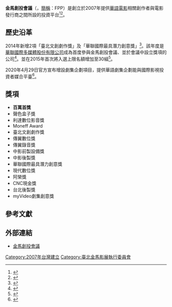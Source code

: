 {{Infobox film festival
| name           = 金馬創投會議<br>Taipei Golden Horse Film Project Promotion
| logo           = 
| logo_alt       =
| logo_size      = 
| image          = 
| image_alt      = 
| image_size     = 
| caption        = 
| opening        = 
| closing        = 
| location       = {{ROC}}[[台北|台北]]
| founded        = 2007年<ref>{{Cite web |url = http://sztqb.sznews.com/html/2010-11/19/content_1319801.htm |title = 《爱的面包魂》夺百万奖金 |author = 齐洁爽 |date = 2010-11-19 |publisher = 深圳特区报 |language = zh-hans |accessdate = 2016-03-19 |deadurl = yes |archiveurl = https://web.archive.org/web/20110706141702/http://sztqb.sznews.com/html/2010-11/19/content_1319801.htm |archivedate = 2011-07-06 }}</ref>
| awardsreceived = 
| awards         = 百萬首獎
| films          = 
| directors      = 
| producers      = 
| writers        = 
| starring       = 
| host           = [[臺北金馬影展執行委員會|臺北金馬影展執行委員會]]
| number         = 
| date           = 每年 11月
| language       = [[漢語|漢語]]
| website        = http://www.goldenhorse.org.tw/
| chronology     = 
| preceded_by    = 
| followed_by    = 
}}
'''金馬創投會議'''（{{lang-en|Taipei Golden Horse Film Project Promotion}}，[[簡稱|簡稱]]：FPP）是創立於2007年提供[[華語電影|華語電影]]相關創作者與電影發行商之間所設的投資平台<ref>{{Cite web |url = http://www.cna.com.tw/news/aopl/201506040008-1.aspx |title = 金馬創投分享會 大馬歡喜交流 |author = 郭朝河 |date = 2015-01-08 |publisher = 中央社 |language = zh-hant |accessdate = 2015-09-24 |archive-date = 2015-09-25 |archive-url = https://web.archive.org/web/20150925125145/http://www.cna.com.tw/news/aopl/201506040008-1.aspx |dead-url = no }}</ref><ref>{{Cite web |url = http://news.rti.org.tw/news/detail/?recordId=163549 |title = 台法電影創投工作坊啟動 5國片企劃入選 |author = 江昭倫 |date = 2015-01-08 |publisher = 中央廣播電臺 |language = zh-hant |accessdate = 2015-09-24 |deadurl = yes |archiveurl = https://web.archive.org/web/20150628083946/http://news.rti.org.tw/news/detail/?recordId=163549 |archivedate = 2015年6月28日 |df =  }}</ref>。

== 歷史沿革 ==
2014年新增2項「臺北文創劇作獎」及「華聯國際最具潛力創意獎」<ref>{{Cite web |url = http://www.chinatimes.com/newspapers/20141117000105-260204 |title = 逾10國投資人跨海登台 搶華語電影企畫案 |author = 邱莉玲 |date = 2014-11-17 |publisher = 中國時報 |language = zh-hant |accessdate = 2015-09-24 |archive-date = 2015-09-25 |archive-url = https://web.archive.org/web/20150925121000/http://www.chinatimes.com/newspapers/20141117000105-260204 |dead-url = no }}</ref>。該年度是[[華聯國際|華聯國際多媒體股份有限公司]]成為首度參與金馬創投會議、並於會議中設立獎項的公司<ref>{{Cite web |url = http://ent.ltn.com.tw/news/breakingnews/1158908 |title = 華聯國際攜手金馬創投 30萬獎金鼓勵優秀華人作品 |author = 徐卉 |date = 2014-11-16 |publisher = 自由時報 |language = zh-hant |accessdate = 2015-09-24 |archive-date = 2015-09-25 |archive-url = https://web.archive.org/web/20150925125919/http://ent.ltn.com.tw/news/breakingnews/1158908 |dead-url = no }}</ref>。並在2015年首次將入選上限名額增加至30組<ref>{{Cite web |url = http://udn.com/news/story/8706/1301553 |title = 金馬創投現金獎加碼 侯孝賢率兩高徒對談 |author = 項貽斐 |date = 2015-11-08 |publisher = 聯合報 |language = zh-hant |accessdate = 2016-04-05 |archive-date = 2016-04-15 |archive-url = https://web.archive.org/web/20160415062637/http://udn.com/news/story/8706/1301553 |dead-url = no }}</ref>。

2020年4月29日官方宣布增設劇集企劃項目，提供華語劇集企劃能與國際影視投資者媒合平臺<ref>{{Cite web |url = https://news.cts.com.tw/cts/entertain/202004/202004291998787.html |title = 2020金馬獎增設「劇集」企劃 各項報名6/1起展開 |author = 洪立文 |date = 2020-04-29 |publisher = 華視新聞 |language = zh-hant |accessdate = 2020-04-29 |archive-date = 2020-05-05 |archive-url = https://web.archive.org/web/20200505020739/https://news.cts.com.tw/cts/entertain/202004/202004291998787.html |dead-url = no }}</ref>。

== 獎項 ==
{{div col|colwidth=20em}}
* '''百萬首獎'''
* 聲色盒子獎
* 利達數位影音獎
* Moneff Award
* 臺北文創劇作獎
* 傳翼數位獎
* 傳翼錄音獎
* 中影前製設備獎
* 中影後製獎
* 華聯國際最具潛力創意獎
* 現代數位獎
* 阿榮獎
* CNC現金獎
* 台北後製獎
* myVideo劇集創意獎
{{div col end}}

== 參考文獻 ==
{{Reflist|colwidth=30em}}

== 外部連結 ==
* [http://www.goldenhorse.org.tw/fpp/about/overview/ 金馬創投會議] {{Wayback|url=http://www.goldenhorse.org.tw/fpp/about/overview/ |date=20160306081356 }}

{{金馬創投會議}}
{{台北金馬影展}}

[[Category:2007年台灣建立|Category:2007年台灣建立]]
[[Category:臺北金馬影展執行委員會|Category:臺北金馬影展執行委員會]]